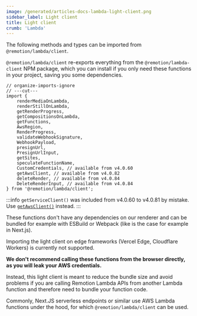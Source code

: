 ```yaml
---
image: /generated/articles-docs-lambda-light-client.png
sidebar_label: Light client
title: Light client
crumb: 'Lambda'
---
```


The following methods and types can be imported from `@remotion/lambda/client`.

`@remotion/lambda/client` re-exports everything from the `@remotion/lambda-client` NPM package, which you can install if you only need these functions in your project, saving you some dependencies.

```tsx twoslash
// organize-imports-ignore
// ---cut---
import {
	renderMediaOnLambda,
	renderStillOnLambda,
	getRenderProgress,
	getCompositionsOnLambda,
	getFunctions,
	AwsRegion,
	RenderProgress,
	validateWebhookSignature,
	WebhookPayload,
	presignUrl,
	PresignUrlInput,
	getSites,
	speculateFunctionName,
	CustomCredentials, // available from v4.0.60
	getAwsClient, // available from v4.0.82
	deleteRender, // available from v4.0.84
	DeleteRenderInput, // available from v4.0.84
} from '@remotion/lambda/client';
```

:::info
`getServiceClient()` was included from v4.0.60 to v4.0.81 by mistake. Use [`getAwsClient()`](/docs/lambda/getawsclient) instead.
:::

These functions don't have any dependencies on our renderer and can be bundled for example with ESBuild or Webpack (like is the case for example in Next.js).

Importing the light client on edge frameworks (Vercel Edge, Cloudflare Workers) is currently not supported.

**We don't recommend calling these functions from the browser directly, as you will leak your AWS credentials.**

Instead, this light client is meant to reduce the bundle size and avoid problems if you are calling Remotion Lambda APIs from another Lambda function and therefore need to bundle your function code.

Commonly, Next.JS serverless endpoints or similar use AWS Lambda functions under the hood, for which `@remotion/lambda/client` can be used.
